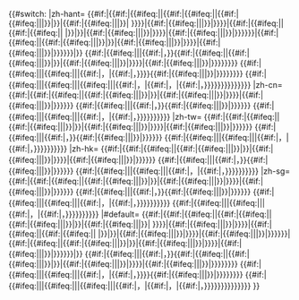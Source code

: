 {{#switch:{{int:Conversionname}}<!--

-->|zh-hant=<!--

-->{{#if:{{{zh-hant-cn|}}}|{{#if:{{{zh-hant-tw|}}}|{{#ifeq:{{{zh-hant-cn}}}|{{{zh-hant-tw}}}|{{#if:{{{zh-hant-hk|}}}|{{#ifeq:{{{zh-hant-cn}}}|{{{zh-hant-hk}}}|{{#if:{{{zh-hant-sg|}}}|{{#ifeq:{{{zh-hant-cn}}}|{{{zh-hant-sg}}}|{{地区用词/merge|v1=中国大陆|v2=台湾|v3=港澳|v4=马新|1={{{1|}}}|2={{{2|}}}|bracket={{{bracket|}}}|title={{{zh-hant-cn}}}}}|{{地区用词/merge|v1=中国大陆|v2=台湾|v3=港澳|1={{{1|}}}|2={{{2|}}}|bracket={{{bracket|}}}|title={{{zh-hant-cn}}}}}}}|{{地区用词/merge|v1=中国大陆|v2=台湾|v3=港澳|1={{{1|}}}|2={{{2|}}}|bracket={{{bracket|}}}|title={{{zh-hant-cn}}}}}}}|{{#if:{{{zh-hant-sg|}}}|{{#ifeq:{{{zh-hant-cn}}}|{{{zh-hant-sg}}}|{{地区用词/merge|v1=中国大陆|v2=台湾|v3=马新|1={{{1|}}}|2={{{2|}}}|bracket={{{bracket|}}}|title={{{zh-hant-cn}}}}}|{{地区用词/merge|v1=中国大陆|v2=台湾|1={{{1|}}}|2={{{2|}}}|bracket={{{bracket|}}}|title={{{zh-hant-cn}}}}}}}|{{地区用词/merge|v1=中国大陆|v2=台湾|1={{{1|}}}|2={{{2|}}}|bracket={{{bracket|}}}|title={{{zh-hant-cn}}}}} }}}}|{{#if:{{{zh-hant-sg|}}}|{{#ifeq:{{{zh-hant-cn}}}|{{{zh-hant-sg}}}|{{地区用词/merge|v1=中国大陆|v2=台湾|v3=马新|1={{{1|}}}|2={{{2|}}}|bracket={{{bracket|}}}|title={{{zh-hant-cn}}}}}|{{地区用词/merge|v1=中国大陆|v2=台湾|1={{{1|}}}|2={{{2|}}}|bracket={{{bracket|}}}|title={{{zh-hant-cn}}}}}}}|{{地区用词/merge|v1=中国大陆|v2=台湾|1={{{1|}}}|2={{{2|}}}|bracket={{{bracket|}}}|title={{{zh-hant-cn}}}}}}}}}|{{#if:{{{zh-hant-hk|}}}|{{#ifeq:{{{zh-hant-cn}}}|{{{zh-hant-hk}}}|{{#if:{{{zh-hant-sg|}}}|{{#ifeq:{{{zh-hant-cn}}}|{{{zh-hant-sg}}}|
{{地区用词/merge|v1=中国大陆|v2=港澳|v3=马新|1={{{1|}}}|2={{{2|}}}|bracket={{{bracket|}}}|title={{{zh-hant-cn}}}}}|{{地区用词/merge|v1=中国大陆|v2=港澳|1={{{1|}}}|2={{{2|}}}|bracket={{{bracket|}}}|title={{{zh-hant-cn}}}}}}}|{{地区用词/merge|v1=中国大陆|v2=港澳|1={{{1|}}}|2={{{2|}}}|bracket={{{bracket|}}}|title={{{zh-hant-cn}}}}}}}|{{#if:{{{zh-hant-sg|}}}|{{#ifeq:{{{zh-hant-cn}}}|{{{zh-hant-sg}}}|{{地区用词/merge|v1=中国大陆|v2=马新|1={{{1|}}}|2={{{2|}}}|bracket={{{bracket|}}}|title={{{zh-hant-cn}}}}}|{{地区用词/merge|v1=中国大陆|1={{{1|}}}|2={{{2|}}}|bracket={{{bracket|}}}|title={{{zh-hant-cn}}}}}}}|{{地区用词/merge|v1=中国大陆|1={{{1|}}}|2={{{2|}}}|bracket={{{bracket|}}}|title={{{zh-hant-cn}}}}}}}}}|{{#if:{{{zh-hant-sg|}}}|{{#ifeq:{{{zh-hant-cn}}}|{{{zh-hant-sg}}}|{{地区用词/merge|v1=中国大陆|v2=马新|1={{{1|}}}|2={{{2|}}}|bracket={{{bracket|}}}|title={{{zh-hant-cn}}}}}|{{地区用词/merge|v1=中国大陆|1={{{1|}}}|2={{{2|}}}|bracket={{{bracket|}}}|title={{{zh-hant-cn}}}}}}}|{{地区用词/merge|v1=中国大陆|1={{{1|}}}|2={{{2|}}}|bracket={{{bracket|}}}|title={{{zh-hant-cn}}}}}}}}}}}|{{#if:{{{zh-hant-hk|}}}|{{#ifeq:{{{zh-hant-cn}}}|{{{zh-hant-hk}}}|{{#if:{{{zh-hant-sg|}}}|{{#ifeq:{{{zh-hant-cn}}}|{{{zh-hant-sg}}}|{{地区用词/merge|v1=中国大陆|v2=港澳|v3=马新|1={{{1|}}}|2={{{2|}}}|bracket={{{bracket|}}}|title={{{zh-hant-cn}}}}}|{{地区用词/merge|v1=中国大陆|v2=港澳|1={{{1|}}}|2={{{2|}}}|bracket={{{bracket|}}}|title={{{zh-hant-cn}}}}}}}|{{地区用词/merge|v1=中国大陆|v2=港澳|1={{{1|}}}|2={{{2|}}}|bracket={{{bracket|}}}|title={{{zh-hant-cn}}}}}}}|{{#if:{{{zh-hant-sg|}}}|{{#ifeq:{{{zh-hant-cn}}}|{{{zh-hant-sg}}}|{{地区用词/merge|v1=中国大陆|v2=马新|1={{{1|}}}|2={{{2|}}}|bracket={{{bracket|}}}|title={{{zh-hant-cn}}}}}|{{地区用词/merge|v1=中国大陆|1={{{1|}}}|2={{{2|}}}|bracket={{{bracket|}}}|title={{{zh-hant-cn}}}}}}}|{{地区用词/merge|v1=中国大陆|1={{{1|}}}|2={{{2|}}}|bracket={{{bracket|}}}|title={{{zh-hant-cn}}}}}}}}}|{{#if:{{{zh-hant-sg|}}}|{{#ifeq:{{{zh-hant-cn}}}|{{{zh-hant-sg}}}|{{地区用词/merge|v1=中国大陆|v2=马新|1={{{1|}}}|2={{{2|}}}|bracket={{{bracket|}}}|title={{{zh-hant-cn}}}}}|{{地区用词/merge|v1=中国大陆|1={{{1|}}}|2={{{2|}}}|bracket={{{bracket|}}}|title={{{zh-hant-cn}}}}}}}|{{地区用词/merge|v1=中国大陆|1={{{1|}}}|2={{{2|}}}|bracket={{{bracket|}}}|title={{{zh-hant-cn}}}}}}}}}}}|}}<!--

-->{{#if:{{{zh-hant-tw|}}}|{{#ifeq:{{{zh-hant-tw}}}|{{{zh-hant-cn}}}||{{#if:{{{zh-hant-cn|}}}|，}}{{#if:{{{zh-hant-hk|}}}|{{#ifeq:{{{zh-hant-tw}}}|{{{zh-hant-hk}}}|{{#if:{{{zh-hant-sg|}}}|{{#ifeq:{{{zh-hant-tw}}}|{{{zh-hant-sg}}}|{{地区用词/merge|v1=台湾|v2=港澳|v3=马新|1={{{1|}}}|2={{{2|}}}|bracket={{{bracket|}}}|title={{{zh-hant-tw}}}}}|{{地区用词/merge|v1=台湾|v2=港澳|1={{{1|}}}|2={{{2|}}}|bracket={{{bracket|}}}|title={{{zh-hant-tw}}}}}}}|{{地区用词/merge|v1=台湾|v2=港澳|1={{{1|}}}|2={{{2|}}}|bracket={{{bracket|}}}|title={{{zh-hant-tw}}}}}}}|{{#if:{{{zh-hant-sg|}}}|{{#ifeq:{{{zh-hant-tw}}}|{{{zh-hant-sg}}}|{{地区用词/merge|v1=台湾|v2=马新|1={{{1|}}}|2={{{2|}}}|bracket={{{bracket|}}}|title={{{zh-hant-tw}}}}}|{{地区用词/merge|v1=台湾|1={{{1|}}}|2={{{2|}}}|bracket={{{bracket|}}}|title={{{zh-hant-tw}}}}}}}|{{地区用词/merge|v1=台湾|1={{{1|}}}|2={{{2|}}}|bracket={{{bracket|}}}|title={{{zh-hant-tw}}}}}}}}}|{{#if:{{{zh-hant-sg|}}}|{{#ifeq:{{{zh-hant-tw}}}|{{{zh-hant-sg}}}|{{地区用词/merge|v1=台湾|v2=马新|1={{{1|}}}|2={{{2|}}}|bracket={{{bracket|}}}|title={{{zh-hant-tw}}}}}|{{地区用词/merge|v1=台湾|1={{{1|}}}|2={{{2|}}}|bracket={{{bracket|}}}|title={{{zh-hant-tw}}}}}}}|{{地区用词/merge|v1=台湾|1={{{1|}}}|2={{{2|}}}|bracket={{{bracket|}}}|title={{{zh-hant-tw}}}}}}}}}}}}}<!--

-->{{#if:{{{zh-hant-hk|}}}|{{#ifeq:{{{zh-hant-hk}}}|{{{zh-hant-cn}}}||{{#ifeq:{{{zh-hant-hk}}}|{{{zh-hant-tw}}}||{{#if:{{{zh-hant-cn|}}}|，|{{#if:{{{zh-hant-tw|}}}|，}}}}{{#if:{{{zh-hant-sg|}}}|{{#ifeq:{{{zh-hant-hk}}}|{{{zh-hant-sg}}}|{{地区用词/merge|v1=港澳|v2=马新|1={{{1|}}}|2={{{2|}}}|bracket={{{bracket|}}}|title={{{zh-hant-hk}}}}}|{{地区用词/merge|v1=港澳|1={{{1|}}}|2={{{2|}}}|bracket={{{bracket|}}}|title={{{zh-hant-hk}}}}}}}|{{地区用词/merge|v1=港澳|1={{{1|}}}|2={{{2|}}}|bracket={{{bracket|}}}|title={{{zh-hant-hk}}}}}}}}}}}}}<!--

-->{{#if:{{{zh-hant-sg|}}}|{{#ifeq:{{{zh-hant-sg}}}|{{{zh-hant-cn}}}||{{#ifeq:{{{zh-hant-sg}}}|{{{zh-hant-tw}}}||{{#ifeq:{{{zh-hant-sg}}}|{{{zh-hant-hk}}}||{{#if:{{{zh-hant-cn|}}}|，|{{#if:{{{zh-hant-tw|}}}|，|{{#if:{{{zh-hant-hk|}}}|，}}}}}}{{地区用词/merge|v1=马新|1={{{1|}}}|2={{{2|}}}|bracket={{{bracket|}}}|title={{{zh-hant-sg}}}}}}}}}}}}}<!--


-->|zh-cn=<!--

-->{{#if:{{{zh-hans-tw|}}}|{{#if:{{{zh-hans-hk|}}}|{{#ifeq:{{{zh-hans-tw}}}|{{{zh-hans-hk}}}|{{#if:{{{zh-hans-sg|}}}|{{#ifeq:{{{zh-hans-tw}}}|{{{zh-hans-sg}}}|{{地区用词/merge|v1=台湾|v2=港澳|v3=马新|1={{{1|}}}|2={{{2|}}}|bracket={{{bracket|}}}|title={{{zh-hans-tw}}}}}|{{地区用词/merge|v1=台湾|v2=港澳|1={{{1|}}}|2={{{2|}}}|bracket={{{bracket|}}}|title={{{zh-hans-tw}}}}}}}|{{地区用词/merge|v1=台湾|v2=港澳|1={{{1|}}}|2={{{2|}}}|bracket={{{bracket|}}}|title={{{zh-hans-tw}}}}}}}|{{#if:{{{zh-hans-sg|}}}|{{#ifeq:{{{zh-hans-tw}}}|{{{zh-hans-sg}}}|{{地区用词/merge|v1=台湾|v2=马新|1={{{1|}}}|2={{{2|}}}|bracket={{{bracket|}}}|title={{{zh-hans-tw}}}}}|{{地区用词/merge|v1=台湾|1={{{1|}}}|2={{{2|}}}|bracket={{{bracket|}}}|title={{{zh-hans-tw}}}}}}}|{{地区用词/merge|v1=台湾|1={{{1|}}}|2={{{2|}}}|bracket={{{bracket|}}}|title={{{zh-hans-tw}}}}}}}}}|{{#if:{{{zh-hans-sg|}}}|{{#ifeq:{{{zh-hans-tw}}}|{{{zh-hans-sg}}}|{{地区用词/merge|v1=台湾|v2=马新|1={{{1|}}}|2={{{2|}}}|bracket={{{bracket|}}}|title={{{zh-hans-tw}}}}}|{{地区用词/merge|v1=台湾|1={{{1|}}}|2={{{2|}}}|bracket={{{bracket|}}}|title={{{zh-hans-tw}}}}}}}|{{地区用词/merge|v1=台湾|1={{{1|}}}|2={{{2|}}}|bracket={{{bracket|}}}|title={{{zh-hans-tw}}}}}}}}}}}<!--

-->{{#if:{{{zh-hans-hk|}}}|{{#ifeq:{{{zh-hans-hk}}}|{{{zh-hans-tw}}}||{{#if:{{{zh-hans-tw|}}}|，}}{{#if:{{{zh-hans-sg|}}}|{{#ifeq:{{{zh-hans-hk}}}|{{{zh-hans-sg}}}|{{地区用词/merge|v1=港澳|v2=马新|1={{{1|}}}|2={{{2|}}}|bracket={{{bracket|}}}|title={{{zh-hans-hk}}}}}|{{地区用词/merge|v1=港澳|1={{{1|}}}|2={{{2|}}}|bracket={{{bracket|}}}|title={{{zh-hans-hk}}}}}}}|{{地区用词/merge|v1=港澳|1={{{1|}}}|2={{{2|}}}|bracket={{{bracket|}}}|title={{{zh-hans-hk}}}}}}}}}}}<!--

-->{{#if:{{{zh-hans-sg|}}}|{{#ifeq:{{{zh-hans-sg}}}|{{{zh-hans-tw}}}||{{#ifeq:{{{zh-hans-sg}}}|{{{zh-hans-hk}}}||{{#if:{{{zh-hans-tw|}}}|，|{{#if:{{{zh-hans-hk|}}}|，}}}}{{地区用词/merge|v1=马新|1={{{1|}}}|2={{{2|}}}|bracket={{{bracket|}}}|title={{{zh-hans-sg}}}}}}}}}}}<!--

-->|zh-tw=<!--

-->{{#if:{{{zh-hant-cn|}}}|{{#if:{{{zh-hant-hk|}}}|{{#ifeq:{{{zh-hant-cn}}}|{{{zh-hant-hk}}}|{{#if:{{{zh-hant-sg|}}}|{{#ifeq:{{{zh-hant-cn}}}|{{{zh-hant-sg}}}|{{地区用词/merge|v1=中国大陆|v2=港澳|v3=马新|1={{{1|}}}|2={{{2|}}}|bracket={{{bracket|}}}|title={{{zh-hant-cn}}}}}|{{地区用词/merge|v1=中国大陆|v2=港澳|1={{{1|}}}|2={{{2|}}}|bracket={{{bracket|}}}|title={{{zh-hant-tw}}}}}}}|{{地区用词/merge|v1=中国大陆|v2=港澳|1={{{1|}}}|2={{{2|}}}|bracket={{{bracket|}}}|title={{{zh-hant-cn}}}}}}}|{{#if:{{{zh-hant-sg|}}}|{{#ifeq:{{{zh-hant-cn}}}|{{{zh-hant-sg}}}|{{地区用词/merge|v1=中国大陆|v2=马新|1={{{1|}}}|2={{{2|}}}|bracket={{{bracket|}}}|title={{{zh-hant-cn}}}}}|{{地区用词/merge|v1=中国大陆|1={{{1|}}}|2={{{2|}}}|bracket={{{bracket|}}}|title={{{zh-hant-cn}}}}}}}|{{地区用词/merge|v1=中国大陆|1={{{1|}}}|2={{{2|}}}|bracket={{{bracket|}}}|title={{{zh-hant-cn}}}}}}}}}|{{#if:{{{zh-hant-sg|}}}|{{#ifeq:{{{zh-hant-cn}}}|{{{zh-hant-sg}}}|{{地区用词/merge|v1=中国大陆|v2=马新|1={{{1|}}}|2={{{2|}}}|bracket={{{bracket|}}}|title={{{zh-hant-cn}}}}}|{{地区用词/merge|v1=中国大陆|1={{{1|}}}|2={{{2|}}}|bracket={{{bracket|}}}|title={{{zh-hant-cn}}}}}}}|{{地区用词/merge|v1=中国大陆|1={{{1|}}}|2={{{2|}}}|bracket={{{bracket|}}}|title={{{zh-hant-cn}}}}}}}}}}}<!--

-->{{#if:{{{zh-hant-hk|}}}|{{#ifeq:{{{zh-hant-hk}}}|{{{zh-hant-cn}}}||{{#if:{{{zh-hant-cn|}}}|，}}{{#if:{{{zh-hant-sg|}}}|{{#ifeq:{{{zh-hant-hk}}}|{{{zh-hant-sg}}}|{{地区用词/merge|v1=港澳|v2=马新|1={{{1|}}}|2={{{2|}}}|bracket={{{bracket|}}}|title={{{zh-hant-hk}}}}}|{{地区用词/merge|v1=港澳|1={{{1|}}}|2={{{2|}}}|bracket={{{bracket|}}}|title={{{zh-hant-hk}}}}}}}|{{地区用词/merge|v1=港澳|1={{{1|}}}|2={{{2|}}}|bracket={{{bracket|}}}|title={{{zh-hant-hk}}}}}}}}}}}<!--

-->{{#if:{{{zh-hant-sg|}}}|{{#ifeq:{{{zh-hant-sg}}}|{{{zh-hant-cn}}}||{{#ifeq:{{{zh-hant-sg}}}|{{{zh-hant-hk}}}||{{#if:{{{zh-hant-cn|}}}|，|{{#if:{{{zh-hant-hk|}}}|，}}}}{{地区用词/merge|v1=马新|1={{{1|}}}|2={{{2|}}}|bracket={{{bracket|}}}|title={{{zh-hant-sg}}}}}}}}}}}<!--

-->|zh-hk=<!--

-->{{#if:{{{zh-hant-cn|}}}|{{#if:{{{zh-hant-tw|}}}|{{#ifeq:{{{zh-hant-cn}}}|{{{zh-hant-tw}}}|{{#if:{{{zh-hant-sg|}}}|{{#ifeq:{{{zh-hant-cn}}}|{{{zh-hant-sg}}}|{{地区用词/merge|v1=中国大陆|v2=台湾|v3=马新|1={{{1|}}}|2={{{2|}}}|bracket={{{bracket|}}}|title={{{zh-hant-cn}}}}}|{{地区用词/merge|v1=中国大陆|v2=台湾|1={{{1|}}}|2={{{2|}}}|bracket={{{bracket|}}}|title={{{zh-hant-tw}}}}}}}|{{地区用词/merge|v1=中国大陆|v2=台湾|1={{{1|}}}|2={{{2|}}}|bracket={{{bracket|}}}|title={{{zh-hant-cn}}}}}}}|{{#if:{{{zh-hant-sg|}}}|{{#ifeq:{{{zh-hant-cn}}}|{{{zh-hant-sg}}}|{{地区用词/merge|v1=中国大陆|v2=马新|1={{{1|}}}|2={{{2|}}}|bracket={{{bracket|}}}|title={{{zh-hant-cn}}}}}|{{地区用词/merge|v1=中国大陆|1={{{1|}}}|2={{{2|}}}|bracket={{{bracket|}}}|title={{{zh-hant-cn}}}}}}}|{{地区用词/merge|v1=中国大陆|1={{{1|}}}|2={{{2|}}}|bracket={{{bracket|}}}|title={{{zh-hant-cn}}}}}}}}}|{{#if:{{{zh-hant-sg|}}}|{{#ifeq:{{{zh-hant-cn}}}|{{{zh-hant-sg}}}|{{地区用词/merge|v1=中国大陆|v2=马新|1={{{1|}}}|2={{{2|}}}|bracket={{{bracket|}}}|title={{{zh-hant-cn}}}}}|{{地区用词/merge|v1=中国大陆|1={{{1|}}}|2={{{2|}}}|bracket={{{bracket|}}}|title={{{zh-hant-cn}}}}}}}|{{地区用词/merge|v1=中国大陆|1={{{1|}}}|2={{{2|}}}|bracket={{{bracket|}}}|title={{{zh-hant-cn}}}}}}}}}}}<!--

-->{{#if:{{{zh-hant-tw|}}}|{{#ifeq:{{{zh-hant-tw}}}|{{{zh-hant-cn}}}||{{#if:{{{zh-hant-cn|}}}|，}}{{#if:{{{zh-hant-sg|}}}|{{#ifeq:{{{zh-hant-tw}}}|{{{zh-hant-sg}}}|{{地区用词/merge|v1=台湾|v2=马新|1={{{1|}}}|2={{{2|}}}|bracket={{{bracket|}}}|title={{{zh-hant-tw}}}}}|{{地区用词/merge|v1=台湾|1={{{1|}}}|2={{{2|}}}|bracket={{{bracket|}}}|title={{{zh-hant-tw}}}}}}}|{{地区用词/merge|v1=台湾|1={{{1|}}}|2={{{2|}}}|bracket={{{bracket|}}}|title={{{zh-hant-tw}}}}}}}}}}}<!--

-->{{#if:{{{zh-hant-sg|}}}|{{#ifeq:{{{zh-hant-sg}}}|{{{zh-hant-cn}}}||{{#ifeq:{{{zh-hant-sg}}}|{{{zh-hant-tw}}}||{{#if:{{{zh-hant-cn|}}}|，|{{#if:{{{zh-hant-tw|}}}|，}}}}{{地区用词/merge|v1=马新|1={{{1|}}}|2={{{2|}}}|bracket={{{bracket|}}}|title={{{zh-hant-sg}}}}}}}}}}}<!--

-->|zh-sg=<!--

-->{{#if:{{{zh-hans-cn|}}}|{{#if:{{{zh-hans-tw|}}}|{{#ifeq:{{{zh-hans-cn}}}|{{{zh-hans-tw}}}|{{#if:{{{zh-hans-hk|}}}|{{#ifeq:{{{zh-hans-cn}}}|{{{zh-hans-hk}}}|{{地区用词/merge|v1=中国大陆|v2=台湾|v3=港澳|1={{{1|}}}|2={{{2|}}}|bracket={{{bracket|}}}|title={{{zh-hans-cn}}}}}|{{地区用词/merge|v1=中国大陆|v2=台湾|1={{{1|}}}|2={{{2|}}}|bracket={{{bracket|}}}|title={{{zh-hans-cn}}}}}}}|{{地区用词/merge|v1=中国大陆|v2=台湾|1={{{1|}}}|2={{{2|}}}|bracket={{{bracket|}}}|title={{{zh-hans-cn}}}}}}}|{{#if:{{{zh-hans-hk|}}}|{{#ifeq:{{{zh-hans-cn}}}|{{{zh-hans-hk}}}|{{地区用词/merge|v1=中国大陆|v2=港澳|1={{{1|}}}|2={{{2|}}}|bracket={{{bracket|}}}|title={{{zh-hans-cn}}}}}|{{地区用词/merge|v1=中国大陆|1={{{1|}}}|2={{{2|}}}|bracket={{{bracket|}}}|title={{{zh-hans-cn}}}}}}}|{{地区用词/merge|v1=中国大陆|1={{{1|}}}|2={{{2|}}}|bracket={{{bracket|}}}|title={{{zh-hans-cn}}}}}}}}}|{{#if:{{{zh-hans-hk|}}}|{{#ifeq:{{{zh-hans-cn}}}|{{{zh-hans-hk}}}|{{地区用词/merge|v1=中国大陆|v2=港澳|1={{{1|}}}|2={{{2|}}}|bracket={{{bracket|}}}|title={{{zh-hans-cn}}}}}|{{地区用词/merge|v1=中国大陆|1={{{1|}}}|2={{{2|}}}|bracket={{{bracket|}}}|title={{{zh-hans-cn}}}}}}}|{{地区用词/merge|v1=中国大陆|1={{{1|}}}|2={{{2|}}}|bracket={{{bracket|}}}|title={{{zh-hans-cn}}}}}}}}}}}<!--

-->{{#if:{{{zh-hans-tw|}}}|{{#ifeq:{{{zh-hans-tw}}}|{{{zh-hans-cn}}}||{{#if:{{{zh-hans-cn|}}}|，}}{{#if:{{{zh-hans-sg|}}}|{{#ifeq:{{{zh-hans-tw}}}|{{{zh-hans-hk}}}|{{地区用词/merge|v1=台湾|v2=港澳|1={{{1|}}}|2={{{2|}}}|bracket={{{bracket|}}}|title={{{zh-hans-tw}}}}}|{{地区用词/merge|v1=台湾|1={{{1|}}}|2={{{2|}}}|bracket={{{bracket|}}}|title={{{zh-hans-tw}}}}}}}|{{地区用词/merge|v1=台湾|1={{{1|}}}|2={{{2|}}}|bracket={{{bracket|}}}|title={{{zh-hans-tw}}}}}}}}}}}<!--

-->{{#if:{{{zh-hans-hk|}}}|{{#ifeq:{{{zh-hans-hk}}}|{{{zh-hans-cn}}}||{{#ifeq:{{{zh-hans-hk}}}|{{{zh-hans-tw}}}||{{#if:{{{zh-hans-cn|}}}|，|{{#if:{{{zh-hans-tw|}}}|，}}}}{{地区用词/merge|v1=港澳|1={{{1|}}}|2={{{2|}}}|bracket={{{bracket|}}}|title={{{zh-hans-hk}}}}}}}}}}}<!--

-->{{#if:{{{zh-hans-sg|}}}|{{#ifeq:{{{zh-hans-sg}}}|{{{zh-hans-tw}}}||{{#ifeq:{{{zh-hans-sg}}}|{{{zh-hans-hk}}}||{{#if:{{{zh-hans-tw|}}}|，|{{#if:{{{zh-hans-hk|}}}|，}}}}{{地区用词/merge|v1=马新|1={{{1|}}}|2={{{2|}}}|bracket={{{bracket|}}}|title={{{zh-hans-sg}}}}}}}}}}}<!--

-->|#default=<!--

-->{{#if:{{{zh-hans-cn|}}}|{{#if:{{{zh-hans-tw|}}}|{{#ifeq:{{{zh-hans-cn}}}|{{{zh-hans-tw}}}|{{#if:{{{zh-hans-hk|}}}|{{#ifeq:{{{zh-hans-cn}}}|{{{zh-hans-hk}}}|{{#if:{{{zh-hans-sg|}}}|{{#ifeq:{{{zh-hans-cn}}}|{{{zh-hans-sg}}}|{{地区用词/merge|v1=中国大陆|v2=台湾|v3=港澳|v4=马新|1={{{1|}}}|2={{{2|}}}|bracket={{{bracket|}}}|title={{{zh-hans-cn}}}}}|{{地区用词/merge|v1=中国大陆|v2=台湾|v3=港澳|1={{{1|}}}|2={{{2|}}}|bracket={{{bracket|}}}|title={{{zh-hans-cn}}}}}}}|{{地区用词/merge|v1=中国大陆|v2=台湾|v3=港澳|1={{{1|}}}|2={{{2|}}}|bracket={{{bracket|}}}|title={{{zh-hans-cn}}}}}}}|{{#if:{{{zh-hans-sg|}}}|{{#ifeq:{{{zh-hans-cn}}}|{{{zh-hans-sg}}}|{{地区用词/merge|v1=中国大陆|v2=台湾|v3=马新|1={{{1|}}}|2={{{2|}}}|bracket={{{bracket|}}}|title={{{zh-hans-cn}}}}}|{{地区用词/merge|v1=中国大陆|v2=台湾|1={{{1|}}}|2={{{2|}}}|bracket={{{bracket|}}}|title={{{zh-hans-cn}}}}}}}|{{地区用词/merge|v1=中国大陆|v2=台湾|1={{{1|}}}|2={{{2|}}}|bracket={{{bracket|}}}|title={{{zh-hans-cn}}}}} }}}}|{{#if:{{{zh-hans-sg|}}}|{{#ifeq:{{{zh-hans-cn}}}|{{{zh-hans-sg}}}|{{地区用词/merge|v1=中国大陆|v2=台湾|v3=马新|1={{{1|}}}|2={{{2|}}}|bracket={{{bracket|}}}|title={{{zh-hans-cn}}}}}|{{地区用词/merge|v1=中国大陆|v2=台湾|1={{{1|}}}|2={{{2|}}}|bracket={{{bracket|}}}|title={{{zh-hans-cn}}}}}}}|{{地区用词/merge|v1=中国大陆|v2=台湾|1={{{1|}}}|2={{{2|}}}|bracket={{{bracket|}}}|title={{{zh-hans-cn}}}}}}}}}|{{#if:{{{zh-hans-hk|}}}|{{#ifeq:{{{zh-hans-cn}}}|{{{zh-hant-hk}}}|{{#if:{{{zh-hans-sg|}}}|{{#ifeq:{{{zh-hans-cn}}}|{{{zh-hans-sg}}}|
{{地区用词/merge|v1=中国大陆|v2=港澳|v3=马新|1={{{1|}}}|2={{{2|}}}|bracket={{{bracket|}}}|title={{{zh-hans-cn}}}}}|{{地区用词/merge|v1=中国大陆|v2=港澳|1={{{1|}}}|2={{{2|}}}|bracket={{{bracket|}}}|title={{{zh-hans-cn}}}}}}}|{{地区用词/merge|v1=中国大陆|v2=港澳|1={{{1|}}}|2={{{2|}}}|bracket={{{bracket|}}}|title={{{zh-hans-cn}}}}}}}|{{#if:{{{zh-hant-sg|}}}|{{#ifeq:{{{zh-hans-cn}}}|{{{zh-hans-sg}}}|{{地区用词/merge|v1=中国大陆|v2=马新|1={{{1|}}}|2={{{2|}}}|bracket={{{bracket|}}}|title={{{zh-hans-cn}}}}}|{{地区用词/merge|v1=中国大陆|1={{{1|}}}|2={{{2|}}}|bracket={{{bracket|}}}|title={{{zh-hans-cn}}}}}}}|{{地区用词/merge|v1=中国大陆|1={{{1|}}}|2={{{2|}}}|bracket={{{bracket|}}}|title={{{zh-hant-cn}}}}}}}}}|{{#if:{{{zh-hans-sg|}}}|{{#ifeq:{{{zh-hans-cn}}}|{{{zh-hans-sg}}}|{{地区用词/merge|v1=中国大陆|v2=马新|1={{{1|}}}|2={{{2|}}}|bracket={{{bracket|}}}|title={{{zh-hans-cn}}}}}|{{地区用词/merge|v1=中国大陆|1={{{1|}}}|2={{{2|}}}|bracket={{{bracket|}}}|title={{{zh-hans-cn}}}}}}}|{{地区用词/merge|v1=中国大陆|1={{{1|}}}|2={{{2|}}}|bracket={{{bracket|}}}|title={{{zh-hans-cn}}}}}}}}}}}|{{#if:{{{zh-hans-hk|}}}|{{#ifeq:{{{zh-hans-cn}}}|{{{zh-hans-hk}}}|{{#if:{{{zh-hans-sg|}}}|{{#ifeq:{{{zh-hans-cn}}}|{{{zh-hans-sg}}}|{{地区用词/merge|v1=中国大陆|v2=港澳|v3=马新|1={{{1|}}}|2={{{2|}}}|bracket={{{bracket|}}}|title={{{zh-hans-cn}}}}}|{{地区用词/merge|v1=中国大陆|v2=港澳|1={{{1|}}}|2={{{2|}}}|bracket={{{bracket|}}}|title={{{zh-hans-cn}}}}}}}|{{地区用词/merge|v1=中国大陆|v2=港澳|1={{{1|}}}|2={{{2|}}}|bracket={{{bracket|}}}|title={{{zh-hans-cn}}}}}}}|{{#if:{{{zh-hans-sg|}}}|{{#ifeq:{{{zh-hans-cn}}}|{{{zh-hant-sg}}}|{{地区用词/merge|v1=中国大陆|v2=马新|1={{{1|}}}|2={{{2|}}}|bracket={{{bracket|}}}|title={{{zh-hans-cn}}}}}|{{地区用词/merge|v1=中国大陆|1={{{1|}}}|2={{{2|}}}|bracket={{{bracket|}}}|title={{{zh-hans-cn}}}}}}}|{{地区用词/merge|v1=中国大陆|1={{{1|}}}|2={{{2|}}}|bracket={{{bracket|}}}|title={{{zh-hans-cn}}}}}}}}}|{{#if:{{{zh-hans-sg|}}}|{{#ifeq:{{{zh-hans-cn}}}|{{{zh-hans-sg}}}|{{地区用词/merge|v1=中国大陆|v2=马新|1={{{1|}}}|2={{{2|}}}|bracket={{{bracket|}}}|title={{{zh-hans-cn}}}}}|{{地区用词/merge|v1=中国大陆|1={{{1|}}}|2={{{2|}}}|bracket={{{bracket|}}}|title={{{zh-hans-cn}}}}}}}|{{地区用词/merge|v1=中国大陆|1={{{1|}}}|2={{{2|}}}|bracket={{{bracket|}}}|title={{{zh-hant-cn}}}}}}}}}}}|}}<!--

-->{{#if:{{{zh-hans-tw|}}}|{{#ifeq:{{{zh-hans-tw}}}|{{{zh-hans-cn}}}||{{#if:{{{zh-hans-cn|}}}|，}}{{#if:{{{zh-hant-hk|}}}|{{#ifeq:{{{zh-hans-tw}}}|{{{zh-hans-hk}}}|{{#if:{{{zh-hans-sg|}}}|{{#ifeq:{{{zh-hans-tw}}}|{{{zh-hans-sg}}}|{{地区用词/merge|v1=台湾|v2=港澳|v3=马新|1={{{1|}}}|2={{{2|}}}|bracket={{{bracket|}}}|title={{{zh-hans-tw}}}}}|{{地区用词/merge|v1=台湾|v2=港澳|1={{{1|}}}|2={{{2|}}}|bracket={{{bracket|}}}|title={{{zh-hans-tw}}}}}}}|{{地区用词/merge|v1=台湾|v2=港澳|1={{{1|}}}|2={{{2|}}}|bracket={{{bracket|}}}|title={{{zh-hans-tw}}}}}}}|{{#if:{{{zh-hans-sg|}}}|{{#ifeq:{{{zh-hans-tw}}}|{{{zh-hans-sg}}}|{{地区用词/merge|v1=台湾|v2=马新|1={{{1|}}}|2={{{2|}}}|bracket={{{bracket|}}}|title={{{zh-hans-tw}}}}}|{{地区用词/merge|v1=台湾|1={{{1|}}}|2={{{2|}}}|bracket={{{bracket|}}}|title={{{zh-hant-tw}}}}}}}|{{地区用词/merge|v1=台湾|1={{{1|}}}|2={{{2|}}}|bracket={{{bracket|}}}|title={{{zh-hans-tw}}}}}}}}}|{{#if:{{{zh-hans-sg|}}}|{{#ifeq:{{{zh-hans-tw}}}|{{{zh-hans-sg}}}|{{地区用词/merge|v1=台湾|v2=马新|1={{{1|}}}|2={{{2|}}}|bracket={{{bracket|}}}|title={{{zh-hans-tw}}}}}|{{地区用词/merge|v1=台湾|1={{{1|}}}|2={{{2|}}}|bracket={{{bracket|}}}|title={{{zh-hans-tw}}}}}}}|{{地区用词/merge|v1=台湾|1={{{1|}}}|2={{{2|}}}|bracket={{{bracket|}}}|title={{{zh-hans-tw}}}}}}}}}}}}}<!--

-->{{#if:{{{zh-hans-hk|}}}|{{#ifeq:{{{zh-hans-hk}}}|{{{zh-hans-cn}}}||{{#ifeq:{{{zh-hans-hk}}}|{{{zh-hans-tw}}}||{{#if:{{{zh-hans-cn|}}}|，|{{#if:{{{zh-hans-tw|}}}|，}}}}{{#if:{{{zh-hans-sg|}}}|{{#ifeq:{{{zh-hans-hk}}}|{{{zh-hans-sg}}}|{{地区用词/merge|v1=港澳|v2=马新|1={{{1|}}}|2={{{2|}}}|bracket={{{bracket|}}}|title={{{zh-hans-hk}}}}}|{{地区用词/merge|v1=港澳|1={{{1|}}}|2={{{2|}}}|bracket={{{bracket|}}}|title={{{zh-hans-hk}}}}}}}|{{地区用词/merge|v1=港澳|1={{{1|}}}|2={{{2|}}}|bracket={{{bracket|}}}|title={{{zh-hant-hk}}}}}}}}}}}}}<!--

-->{{#if:{{{zh-hans-sg|}}}|{{#ifeq:{{{zh-hans-sg}}}|{{{zh-hans-cn}}}||{{#ifeq:{{{zh-hans-sg}}}|{{{zh-hans-tw}}}||{{#ifeq:{{{zh-hans-sg}}}|{{{zh-hans-hk}}}||{{#if:{{{zh-hans-cn|}}}|，|{{#if:{{{zh-hans-tw|}}}|，|{{#if:{{{zh-hans-hk|}}}|，}}}}}}{{地区用词/merge|v1=马新|1={{{1|}}}|2={{{2|}}}|bracket={{{bracket|}}}|title={{{zh-hant-sg}}}}}}}}}}}}}<!--

-->}}
